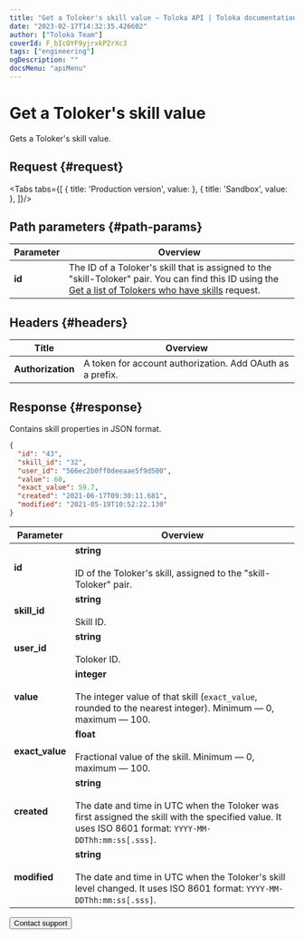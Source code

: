 ```yaml
---
title: "Get a Toloker's skill value — Toloka API | Toloka documentation"
date: "2023-02-17T14:32:35.426602"
author: ["Toloka Team"]
coverId: F_bIcOYF9yjrxkPZrXc3
tags: ["engineering"]
ogDescription: ""
docsMenu: "apiMenu"
---
```



# Get a Toloker's skill value

<Announce/>

Gets a Toloker's skill value.

## Request {#request}

<Tabs tabs={[
  { title: 'Production version', value: <GetUserSkillList1/> },
  { title: 'Sandbox', value: <GetUserSkillList2/> },
]}/>

## Path parameters {#path-params}

Parameter | Overview
----- | -----
**id** | The ID of a Toloker's skill that is assigned to the "skill-Toloker" pair. You can find this ID using the [Get a list of Tolokers who have skills](/docs/api/get-user-skill-list) request.

## Headers {#headers}

Title | Overview
----- | -----
**Authorization** | A token for account authorization. Add OAuth as a prefix.

## Response {#response}

Contains skill properties in JSON format.

```json
{
  "id": "43",
  "skill_id": "32",
  "user_id": "566ec2b0ff0deeaae5f9d500",
  "value": 60,
  "exact_value": 59.7,
  "created": "2021-06-17T09:30:11.681",
  "modified": "2021-05-19T10:52:22.130"
}
```

Parameter | Overview
----- | -----
**id** | **string**<br/><br/>ID of the Toloker's skill, assigned to the "skill-Toloker" pair.
**skill_id** | **string**<br/><br/>Skill ID.
**user_id** | **string**<br/><br/>Toloker ID.
**value** | **integer**<br/><br/>The integer value of that skill (`exact_value`, rounded to the nearest integer). Minimum — 0, maximum — 100.
**exact_value** | **float**<br/><br/>Fractional value of the skill. Minimum — 0, maximum — 100.
**created** | **string**<br/><br/>The date and time in UTC when the Toloker was first assigned the skill with the specified value. It uses ISO 8601 format: `YYYY-MM-DDThh:mm:ss[.sss]`.
**modified** | **string**<br/><br/>The date and time in UTC when the Toloker's skill level changed. It uses ISO 8601 format: `YYYY-MM-DDThh:mm:ss[.sss]`.

<Button themeColor="light" view="default" size="l" type="link" url="/docs/guide/troubleshooting/support?form-source=api-get-user-skill">Contact support</Button>
